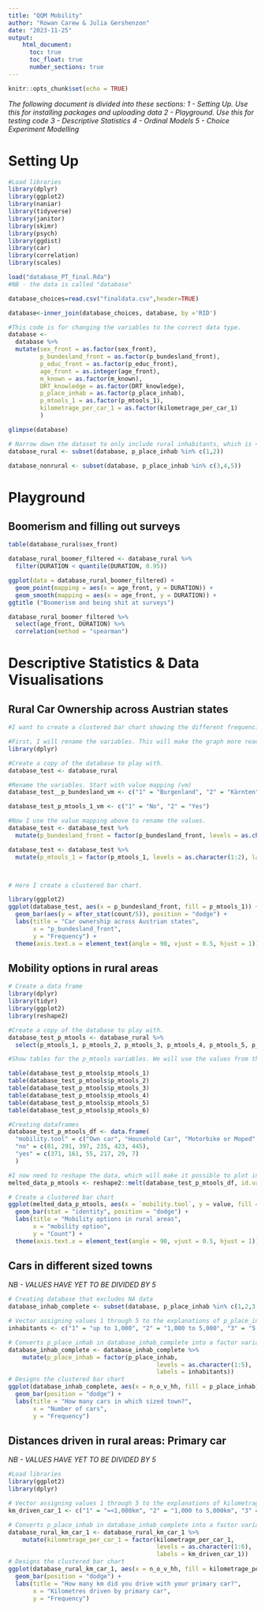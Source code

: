 ```yaml
---
title: "QQM Mobility"
author: "Rowan Carew & Julia Gershenzon"
date: "2023-11-25"
output:
    html_document:
      toc: true
      toc_float: true
      number_sections: true
---
```


```r
knitr::opts_chunk$set(echo = TRUE)
```

*The following document is divided into these sections:*
*1 - Setting Up. Use this for installing packages and uploading data*
*2 - Playground. Use this for testing code*
*3 - Descriptive Statistics*
*4 - Ordinal Models*
*5 - Choice Experiment Modelling*


# Setting Up

```r
#Load libraries
library(dplyr)
library(ggplot2)
library(naniar)
library(tidyverse)
library(janitor)
library(skimr)
library(psych)
library(ggdist)
library(car)
library(correlation)
library(scales)
```
```r
load("database_PT_final.Rda")
#NB - the data is called "database"

database_choices=read.csv("finaldata.csv",header=TRUE)

database<-inner_join(database_choices, database, by ='RID')
```

```r
#This code is for changing the variables to the correct data type.
database <-
  database %>%
  mutate(sex_front = as.factor(sex_front),
         p_bundesland_front = as.factor(p_bundesland_front),
         p_educ_front = as.factor(p_educ_front),
         age_front = as.integer(age_front),
         m_known = as.factor(m_known),
         DRT_knowledge = as.factor(DRT_knowledge),
         p_place_inhab = as.factor(p_place_inhab),
         p_mtools_1 = as.factor(p_mtools_1),
         kilometrage_per_car_1 = as.factor(kilometrage_per_car_1)
         )

glimpse(database)
```

```r
# Narrow down the dataset to only include rural inhabitants, which is <5,000 people.
database_rural <- subset(database, p_place_inhab %in% c(1,2))

database_nonrural <- subset(database, p_place_inhab %in% c(3,4,5))

```

# Playground
## Boomerism and filling out surveys

```r
table(database_rural$sex_front)

database_rural_boomer_filtered <- database_rural %>%
  filter(DURATION < quantile(DURATION, 0.95))

ggplot(data = database_rural_boomer_filtered) + 
  geom_point(mapping = aes(x = age_front, y = DURATION)) +
  geom_smooth(mapping = aes(x = age_front, y = DURATION)) +
ggtitle ("Boomerism and being shit at surveys")
```
```r
database_rural_boomer_filtered %>%
  select(age_front, DURATION) %>%
  correlation(method = "spearman")
```

# Descriptive Statistics & Data Visualisations

## Rural Car Ownership across Austrian states

```r
#I want to create a clustered bar chart showing the different frequencies of whether people own a car or not in different Austrian states.

#First, I will rename the variables. This will make the graph more readable.
library(dplyr)

#Create a copy of the database to play with.
database_test <- database_rural

#Rename the variables. Start with value mapping (vm)
database_test__p_bundesland_vm <- c("1" = "Burgenland", "2" = "Kärnten", "3" = "Niederösterreich", "4" = "Oberösterreich", "5" = "Salzburg", "6" = "Steiermark", "7" = "Tirol", "8" = "Vorarlberg", "9" = "Wien", "10" = "Not Austria")

database_test_p_mtools_1_vm <- c("1" = "No", "2" = "Yes")

#Now I use the value mapping above to rename the values.
database_test <- database_test %>%
  mutate(p_bundesland_front = factor(p_bundesland_front, levels = as.character(1:10), labels = database_test__p_bundesland_vm))

database_test <- database_test %>%
  mutate(p_mtools_1 = factor(p_mtools_1, levels = as.character(1:2), labels = database_test_p_mtools_1_vm))



# Here I create a clustered bar chart.

library(ggplot2)
ggplot(database_test, aes(x = p_bundesland_front, fill = p_mtools_1)) +
  geom_bar(aes(y = after_stat(count/5)), position = "dodge") +
  labs(title = "Car ownership across Austrian states",
       x = "p_bundesland_front",
       y = "Frequency") +
  theme(axis.text.x = element_text(angle = 90, vjust = 0.5, hjust = 1))

```

## Mobility options in rural areas
```r
# Create a data frame
library(dplyr)
library(tidyr)
library(ggplot2)
library(reshape2)

#Create a copy of the database to play with.
database_test_p_mtools <- database_rural %>%
  select(p_mtools_1, p_mtools_2, p_mtools_3, p_mtools_4, p_mtools_5, p_mtools_6)

#Show tables for the p_mtools variables. We will use the values from the tables to manually create a data frame with which we can create a clustered bar chart.Remember, the values need to be divided by 5, as we multiplied the data by 5 when merging the two datasets.

table(database_test_p_mtools$p_mtools_1)
table(database_test_p_mtools$p_mtools_2)
table(database_test_p_mtools$p_mtools_3)
table(database_test_p_mtools$p_mtools_4)
table(database_test_p_mtools$p_mtools_5)
table(database_test_p_mtools$p_mtools_6)

#Creating dataframes
database_test_p_mtools_df <- data.frame(
  "mobility.tool" = c("Own car", "Household Car", "Motorbike or Moped", "Bike or E-Bike", "Scooter or E-Scooter", "Carsharing Membership"),
  "no" = c(81, 291, 397, 235, 423, 445),
  "yes" = c(371, 161, 55, 217, 29, 7)
  )

#I now need to reshape the data, which will make it possible to plot in a clustered bar graph.
melted_data_p_mtools <- reshape2::melt(database_test_p_mtools_df, id.vars = "mobility.tool")

# Create a clustered bar chart
ggplot(melted_data_p_mtools, aes(x = `mobility.tool`, y = value, fill = variable)) +
  geom_bar(stat = "identity", position = "dodge") +
  labs(title = "Mobility options in rural areas",
       x = "mobility option",
       y = "Count") +
  theme(axis.text.x = element_text(angle = 90, vjust = 0.5, hjust = 1))
```

## Cars in different sized towns
*NB - VALUES HAVE YET TO BE DIVIDED BY 5*
```r
# Creating database that excludes NA data
database_inhab_complete <- subset(database, p_place_inhab %in% c(1,2,3,4,5))

# Vector assigning values 1 through 5 to the explanations of p_place_inhab used for labeling
inhabitants <- c("1" = "up to 1,000", "2" = "1,000 to 5,000", "3" = "5,000 to 50,000", "4" = "50,000 to 100,000", "5" = "more than 100.000")

# Converts p_place_inhab in database_inhab_complete into a factor variable with levels 1 to 5 and labels assigned from the inhabitants vector
database_inhab_complete <- database_inhab_complete %>%
    mutate(p_place_inhab = factor(p_place_inhab, 
                                          levels = as.character(1:5), 
                                          labels = inhabitants))
# Designs the clustered bar chart
ggplot(database_inhab_complete, aes(x = n_o_v_hh, fill = p_place_inhab)) +
  geom_bar(position = "dodge") +
  labs(title = "How many cars in which sized town?",
       x = "Number of cars",
       y = "Frequency") 
```

## Distances driven in rural areas: Primary car
*NB - VALUES HAVE YET TO BE DIVIDED BY 5*
```r
#Load libraries
library(ggplot2)
library(dplyr)

# Vector assigning values 1 through 5 to the explanations of kilometrage_per_car_1 used for labeling
km_driven_car_1 <- c("1" = "=<1,000km", "2" = "1,000 to 5,000km", "3" = "5,000 to 10,000km", "4" = "10,000 to 15,000", "5" = "15,000 to 25,000km", "6" = ">25,000km")

# Converts p_place_inhab in database_inhab_complete into a factor variable with levels 1 to 5 and labels assigned from the inhabitants vector
database_rural_km_car_1 <- database_rural_km_car_1 %>%
    mutate(kilometrage_per_car_1 = factor(kilometrage_per_car_1, 
                                          levels = as.character(1:6), 
                                          labels = km_driven_car_1))
# Designs the clustered bar chart
ggplot(database_rural_km_car_1, aes(x = n_o_v_hh, fill = kilometrage_per_car_1)) +
  geom_bar(position = "dodge") +
  labs(title = "How many km did you drive with your primary car?",
       x = "Kilometres driven by primary car",
       y = "Frequency") 
```


